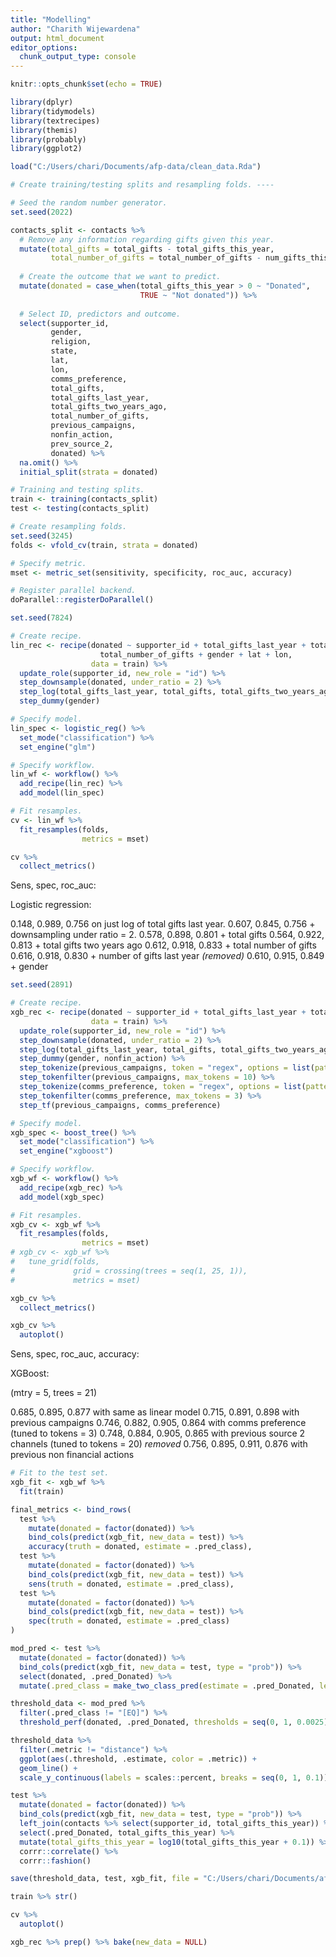 ```yaml
---
title: "Modelling"
author: "Charith Wijewardena"
output: html_document
editor_options: 
  chunk_output_type: console
---
```


```r
knitr::opts_chunk$set(echo = TRUE)
```

```r
library(dplyr)
library(tidymodels)
library(textrecipes)
library(themis)
library(probably)
library(ggplot2)

load("C:/Users/chari/Documents/afp-data/clean_data.Rda")

# Create training/testing splits and resampling folds. ----

# Seed the random number generator.
set.seed(2022)

contacts_split <- contacts %>% 
  # Remove any information regarding gifts given this year.
  mutate(total_gifts = total_gifts - total_gifts_this_year,
         total_number_of_gifts = total_number_of_gifts - num_gifts_this_year) %>% 
  
  # Create the outcome that we want to predict.
  mutate(donated = case_when(total_gifts_this_year > 0 ~ "Donated",
                             TRUE ~ "Not donated")) %>% 
  
  # Select ID, predictors and outcome.
  select(supporter_id, 
         gender, 
         religion, 
         state, 
         lat, 
         lon, 
         comms_preference, 
         total_gifts,
         total_gifts_last_year,
         total_gifts_two_years_ago,
         total_number_of_gifts, 
         previous_campaigns, 
         nonfin_action,
         prev_source_2,
         donated) %>% 
  na.omit() %>% 
  initial_split(strata = donated)

# Training and testing splits.
train <- training(contacts_split)
test <- testing(contacts_split)

# Create resampling folds.
set.seed(3245)
folds <- vfold_cv(train, strata = donated)

# Specify metric.
mset <- metric_set(sensitivity, specificity, roc_auc, accuracy)
```

```r
# Register parallel backend.
doParallel::registerDoParallel()
```

```r
set.seed(7824)

# Create recipe.
lin_rec <- recipe(donated ~ supporter_id + total_gifts_last_year + total_gifts + total_gifts_two_years_ago +
                    total_number_of_gifts + gender + lat + lon, 
                  data = train) %>% 
  update_role(supporter_id, new_role = "id") %>% 
  step_downsample(donated, under_ratio = 2) %>%
  step_log(total_gifts_last_year, total_gifts, total_gifts_two_years_ago, total_number_of_gifts, base = 10, offset = 1) %>% 
  step_dummy(gender)

# Specify model.
lin_spec <- logistic_reg() %>% 
  set_mode("classification") %>% 
  set_engine("glm")

# Specify workflow.
lin_wf <- workflow() %>% 
  add_recipe(lin_rec) %>% 
  add_model(lin_spec)

# Fit resamples.
cv <- lin_wf %>%
  fit_resamples(folds, 
                metrics = mset)

cv %>% 
  collect_metrics()
```

Sens, spec, roc_auc:

Logistic regression:

0.148, 0.989, 0.756 on just log of total gifts last year.
0.607, 0.845, 0.756 + downsampling under ratio = 2.
0.578, 0.898, 0.801 + total gifts
0.564, 0.922, 0.813  + total gifts two years ago
0.612, 0.918, 0.833 + total number of gifts
0.616, 0.918, 0.830 + number of gifts last year *(removed)*
0.610, 0.915, 0.849 + gender


```r
set.seed(2891)

# Create recipe.
xgb_rec <- recipe(donated ~ supporter_id + total_gifts_last_year + total_gifts + total_gifts_two_years_ago + total_number_of_gifts + gender + previous_campaigns + comms_preference + nonfin_action, 
                  data = train) %>% 
  update_role(supporter_id, new_role = "id") %>% 
  step_downsample(donated, under_ratio = 2) %>%
  step_log(total_gifts_last_year, total_gifts, total_gifts_two_years_ago, total_number_of_gifts, base = 10, offset = 1) %>% 
  step_dummy(gender, nonfin_action) %>% 
  step_tokenize(previous_campaigns, token = "regex", options = list(pattern = "|")) %>% 
  step_tokenfilter(previous_campaigns, max_tokens = 10) %>% 
  step_tokenize(comms_preference, token = "regex", options = list(pattern = ",")) %>% 
  step_tokenfilter(comms_preference, max_tokens = 3) %>%
  step_tf(previous_campaigns, comms_preference)

# Specify model.
xgb_spec <- boost_tree() %>% 
  set_mode("classification") %>% 
  set_engine("xgboost")

# Specify workflow.
xgb_wf <- workflow() %>% 
  add_recipe(xgb_rec) %>% 
  add_model(xgb_spec)

# Fit resamples.
xgb_cv <- xgb_wf %>%
  fit_resamples(folds,
                metrics = mset)
# xgb_cv <- xgb_wf %>%
#   tune_grid(folds,
#             grid = crossing(trees = seq(1, 25, 1)),
#             metrics = mset)

xgb_cv %>% 
  collect_metrics()

xgb_cv %>% 
  autoplot()
```

Sens, spec, roc_auc, accuracy:

XGBoost:

(mtry = 5, trees = 21)

0.685, 0.895, 0.877 with same as linear model
0.715, 0.891, 0.898 with previous campaigns
0.746, 0.882, 0.905, 0.864 with comms preference (tuned to tokens = 3)
0.748, 0.884, 0.905, 0.865 with previous source 2 channels (tuned to tokens = 20) *removed*
0.756, 0.895, 0.911, 0.876 with previous non financial actions

```r
# Fit to the test set.
xgb_fit <- xgb_wf %>% 
  fit(train)

final_metrics <- bind_rows(
  test %>% 
    mutate(donated = factor(donated)) %>% 
    bind_cols(predict(xgb_fit, new_data = test)) %>% 
    accuracy(truth = donated, estimate = .pred_class),
  test %>% 
    mutate(donated = factor(donated)) %>% 
    bind_cols(predict(xgb_fit, new_data = test)) %>% 
    sens(truth = donated, estimate = .pred_class),
  test %>% 
    mutate(donated = factor(donated)) %>% 
    bind_cols(predict(xgb_fit, new_data = test)) %>% 
    spec(truth = donated, estimate = .pred_class)
)
```

```r
mod_pred <- test %>% 
  mutate(donated = factor(donated)) %>% 
  bind_cols(predict(xgb_fit, new_data = test, type = "prob")) %>% 
  select(donated, .pred_Donated) %>% 
  mutate(.pred_class = make_two_class_pred(estimate = .pred_Donated, levels = levels(donated), threshold = 0.5))

threshold_data <- mod_pred %>% 
  filter(.pred_class != "[EQ]") %>% 
  threshold_perf(donated, .pred_Donated, thresholds = seq(0, 1, 0.0025))

threshold_data %>% 
  filter(.metric != "distance") %>% 
  ggplot(aes(.threshold, .estimate, color = .metric)) +
  geom_line() +
  scale_y_continuous(labels = scales::percent, breaks = seq(0, 1, 0.1))

test %>% 
  mutate(donated = factor(donated)) %>% 
  bind_cols(predict(xgb_fit, new_data = test, type = "prob")) %>% 
  left_join(contacts %>% select(supporter_id, total_gifts_this_year)) %>% 
  select(.pred_Donated, total_gifts_this_year) %>% 
  mutate(total_gifts_this_year = log10(total_gifts_this_year + 0.1)) %>% 
  corrr::correlate() %>% 
  corrr::fashion()
```

```r
save(threshold_data, test, xgb_fit, file = "C:/Users/chari/Documents/afp-data/modelling_data.Rda")
```


```r
train %>% str()
```


```r
cv %>% 
  autoplot()
```


```r
xgb_rec %>% prep() %>% bake(new_data = NULL)
```





















